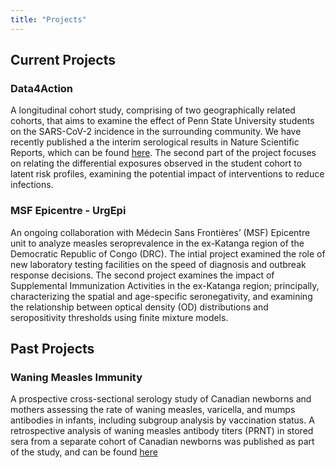 ```yaml
---
title: "Projects"
---
```


<link rel="stylesheet" href="academicons/css/academicons.min.css"/>

## Current Projects
### Data4Action <a href="https://www.github.com/arnold-c/Data4Action"> <i class="fab fa-github"></i></a>

A longitudinal cohort study, comprising of two geographically related cohorts, 
that aims to examine the effect of Penn State University students on the 
SARS-CoV-2 incidence in the surrounding community. We have recently published a
the interim serological results in Nature Scientific Reports, which can be 
found [here](https://doi.org/10.1038/s41598-022-12499-5). The second part of
the project focuses on relating the differential exposures observed in the 
student cohort to latent risk profiles, examining the potential impact of interventions to reduce infections.

### MSF Epicentre - UrgEpi <a href="https://www.github.com/arnold-c/drc-urgepi"> <i class="fab fa-github"></i></a>

An ongoing collaboration with Médecin Sans Frontières' (MSF) Epicentre unit to
analyze measles seroprevalence in the ex-Katanga region of the Democratic 
Republic of Congo (DRC). The intial project examined the role of new laboratory 
testing facilities on the speed of diagnosis and outbreak response decisions. 
The second project examines the impact of Supplemental Immunization Activities 
in the ex-Katanga region; principally, characterizing the spatial and age-specific seronegativity, and examining the relationship between optical density (OD) distributions and seropositivity thresholds using finite mixture models.

## Past Projects
### Waning Measles Immunity

A prospective cross-sectional serology study of Canadian newborns and mothers
assessing the rate of waning measles, varicella, and mumps antibodies in infants, 
including subgroup analysis by vaccination status. A retrospective analysis of 
waning measles antibody titers (PRNT) in stored sera from a separate cohort of 
Canadian newborns was published as part of the study, and can be found 
[here](https://doi.org/10.1542/peds.2019-0630)